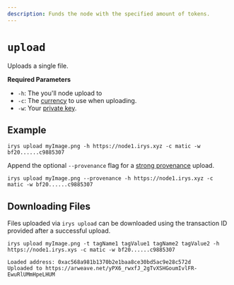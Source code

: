 ```yaml
---
description: Funds the node with the specified amount of tokens.
---
```



# `upload`

Uploads a single file.

**Required Parameters**

<div className="-mt-6" />

-   `-h`: The you'll node upload to
-   `-c`: The [currency](/overview/supported-tokens) to use when uploading.
-   `-w`: Your [private key](/developer-docs/cli#private-keys-for-funding-and-signing).

## Example

```console
irys upload myImage.png -h https://node1.irys.xyz -c matic -w bf20......c9885307
```

Append the optional `--provenance` flag for a [strong provenance](/learn/strong-provenance) upload.

```console
irys upload myImage.png --provenance -h https://node1.irys.xyz -c matic -w bf20......c9885307
```

## Downloading Files

Files uploaded via `irys upload` can be downloaded using the transaction ID provided after a successful upload.

```console
irys upload myImage.png -t tagName1 tagValue1 tagName2 tagValue2 -h https://node1.irys.xys -c matic -w bf20......c9885307

Loaded address: 0xac568a981b1370b2e1baa8ce30bd5ac9e28c572d
Uploaded to https://arweave.net/yPX6_rwxfJ_2gTvXSHGoumIvlFR-EwuRlUMmHpeLHUM
```
